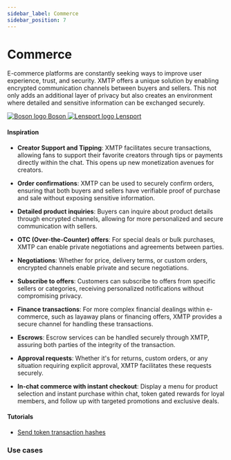 ```yaml
---
sidebar_label: Commerce
sidebar_position: 7
---
```



# Commerce

E-commerce platforms are constantly seeking ways to improve user experience, trust, and security. XMTP offers a unique solution by enabling encrypted communication channels between buyers and sellers. This not only adds an additional layer of privacy but also creates an environment where detailed and sensitive information can be exchanged securely.

<div class="chain-list white">
  <a href="https://www.bosonprotocol.io/" class="chain-item">
    <img alt="Boson logo" src={boson} />
    <span>Boson</span>
  </a>
  <a href="https://lensport.io/" class="chain-item">
    <img alt="Lensport logo" src={lensport} />
    <span>Lensport</span>
  </a>
</div>

#### Inspiration

- **Creator Support and Tipping**: XMTP facilitates secure transactions, allowing fans to support their favorite creators through tips or payments directly within the chat. This opens up new monetization avenues for creators.

- **Order confirmations**: XMTP can be used to securely confirm orders, ensuring that both buyers and sellers have verifiable proof of purchase and sale without exposing sensitive information.

- **Detailed product inquiries**: Buyers can inquire about product details through encrypted channels, allowing for more personalized and secure communication with sellers.

- **OTC (Over-the-Counter) offers**: For special deals or bulk purchases, XMTP can enable private negotiations and agreements between parties.

- **Negotiations**: Whether for price, delivery terms, or custom orders, encrypted channels enable private and secure negotiations.

- **Subscribe to offers**: Customers can subscribe to offers from specific sellers or categories, receiving personalized notifications without compromising privacy.

- **Finance transactions**: For more complex financial dealings within e-commerce, such as layaway plans or financing offers, XMTP provides a secure channel for handling these transactions.

- **Escrows**: Escrow services can be handled securely through XMTP, assuring both parties of the integrity of the transaction.

- **Approval requests**: Whether it's for returns, custom orders, or any situation requiring explicit approval, XMTP facilitates these requests securely.

- **In-chat commerce with instant checkout**: Display a menu for product selection and instant purchase within chat, token gated rewards for loyal members, and follow up with targeted promotions and exclusive deals.

#### Tutorials

- [Send token transaction hashes](https://docs.xmtp.org/content-types/transaction-hash)

### Use cases


<Usecases />
